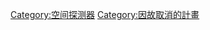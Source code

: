 {{Commonscat|Cancelled spacecraft}}

[[Category:空间探测器|Category:空间探测器]]
[[Category:因故取消的計畫|Category:因故取消的計畫]]